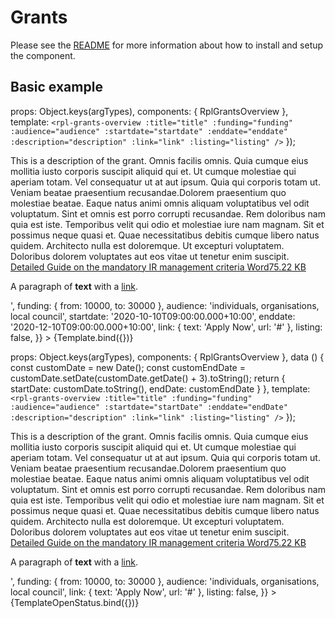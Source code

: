 
<Meta title="Organisms/Grants" />

# Grants
Please see the [README](https://github.com/dpc-sdp/ripple/blob/master/packages/components/Organisms/Grants/README.md) for more information about how to install and setup the component.

## Basic example

  props: Object.keys(argTypes),
  components: { RplGrantsOverview },
  template: `<rpl-grants-overview :title="title" :funding="funding" :audience="audience" :startdate="startdate" :enddate="enddate" :description="description" :link="link" :listing="listing" />`
});

<Canvas>
  <Story
    name="Default"
    args={{
      title: 'Program Overview',
      description: '<p>This is a description of the grant. Omnis facilis omnis. Quia cumque eius mollitia iusto corporis suscipit aliquid qui et. Ut cumque molestiae qui aperiam totam. Vel consequatur ut at aut ipsum. Quia qui corporis totam ut. Veniam beatae praesentium recusandae.Dolorem praesentium quo molestiae beatae. Eaque natus animi omnis aliquam voluptatibus vel odit voluptatum. Sint et omnis est porro corrupti recusandae. Rem doloribus nam quia est iste. Temporibus velit qui odio et molestiae iure nam magnam. Sit et possimus neque quasi et. Quae necessitatibus debitis cumque libero natus quidem. Architecto nulla est doloremque. Ut excepturi voluptatem. Doloribus dolorem voluptates aut eos vitae ut tenetur enim suscipit. <article class="embedded-entity embedded-entity--media embedded-entity--media--document"><article class="media media--type-document media--view-mode-embedded"><div class="field field--name-field-media-file field--type-file field--label-hidden field__item"><span class="file file--mime-application-vnd-openxmlformats-officedocument-wordprocessingml-document file--x-office-document"><a href="https://nginx-php-content-vic-develop.lagoon.vicsdp.amazee.io/sites/default/files/2018-10/Detailed%20Guide%20on%20the%20mandatory%20IR%20management%20criteria.docx" aria-label=" Detailed Guide on the mandatory IR management criteria  File type: Word. Size: 75.22 KB." class="x-office-document tide-external-link" target="_blank"><span class="file--title"> Detailed Guide on the mandatory IR management criteria </span><span class="file--type">Word</span><span class="file--size">75.22 KB</span></a></span></div></article></article> <p>A paragraph of <strong>text</strong> with a <a href="https://vic.gov.au">link</a>.</p>',
      funding: { from: 10000, to: 30000 },
      audience: 'individuals, organisations, local council',
      startdate: '2020-10-10T09:00:00.000+10:00',
      enddate: '2020-12-10T09:00:00.000+10:00',
      link: { text: 'Apply Now', url: '#' },
      listing: false,
    }}
  >
    {Template.bind({})}
  </Story>
</Canvas>

  props: Object.keys(argTypes),
  components: { RplGrantsOverview },
  data () {
    const customDate = new Date();
    const customEndDate = customDate.setDate(customDate.getDate() + 3).toString();
    return {
      startDate: customDate.toString(),
      endDate: customEndDate
    }
  },
  template: `<rpl-grants-overview :title="title" :funding="funding" :audience="audience" :startdate="startDate" :enddate="endDate" :description="description" :link="link" :listing="listing" />`
});

<Canvas>
  <Story
    name="Open - Countdown displayed"
    args={{
      title: 'Program Overview',
      description: '<p>This is a description of the grant. Omnis facilis omnis. Quia cumque eius mollitia iusto corporis suscipit aliquid qui et. Ut cumque molestiae qui aperiam totam. Vel consequatur ut at aut ipsum. Quia qui corporis totam ut. Veniam beatae praesentium recusandae.Dolorem praesentium quo molestiae beatae. Eaque natus animi omnis aliquam voluptatibus vel odit voluptatum. Sint et omnis est porro corrupti recusandae. Rem doloribus nam quia est iste. Temporibus velit qui odio et molestiae iure nam magnam. Sit et possimus neque quasi et. Quae necessitatibus debitis cumque libero natus quidem. Architecto nulla est doloremque. Ut excepturi voluptatem. Doloribus dolorem voluptates aut eos vitae ut tenetur enim suscipit. <article class="embedded-entity embedded-entity--media embedded-entity--media--document"><article class="media media--type-document media--view-mode-embedded"><div class="field field--name-field-media-file field--type-file field--label-hidden field__item"><span class="file file--mime-application-vnd-openxmlformats-officedocument-wordprocessingml-document file--x-office-document"><a href="https://nginx-php-content-vic-develop.lagoon.vicsdp.amazee.io/sites/default/files/2018-10/Detailed%20Guide%20on%20the%20mandatory%20IR%20management%20criteria.docx" aria-label=" Detailed Guide on the mandatory IR management criteria  File type: Word. Size: 75.22 KB." class="x-office-document tide-external-link" target="_blank"><span class="file--title"> Detailed Guide on the mandatory IR management criteria </span><span class="file--type">Word</span><span class="file--size">75.22 KB</span></a></span></div></article></article> <p>A paragraph of <strong>text</strong> with a <a href="https://vic.gov.au">link</a>.</p>',
      funding: { from: 10000, to: 30000 },
      audience: 'individuals, organisations, local council',
      link: { text: 'Apply Now', url: '#' },
      listing: false,
    }}
  >
    {TemplateOpenStatus.bind({})}
  </Story>
</Canvas>

<ArgsTable of={RplGrantsOverview} />
